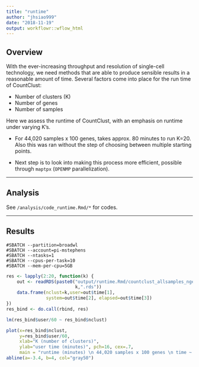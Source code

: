 ```yaml
---
title: "runtime"
author: "jhsiao999"
date: "2018-11-19"
output: workflowr::wflow_html
---
```


## Overview


With the ever-increasing throughput and resolution of single-cell technology, we need methods that are able to produce sensible results in a reasonable amount of time. Several factors come into place for the run time of CountClust:

* Number of clusters (K)
* Number of genes
* Number of samples

Here we assess the runtime of CountClust, with an emphasis on runtime under varying K's.

* For 44,020 samples x 100 genes, takes approx. 80 minutes to run K=20. Also this was ran without the step of choosing between multiple starting points. 

* Next step is to look into making this process more efficient, possible through `maptpx` (`OPENMP` parallelization).

---

## Analysis

See `/analysis/code_runtime.Rmd/*` for codes. 

---

## Results

```
#SBATCH --partition=broadwl
#SBATCH --account=pi-mstephens
#SBATCH --ntasks=1
#SBATCH --cpus-per-task=10
#SBATCH --mem-per-cpu=5GB
```

```r
res <- lapply(2:20, function(k) {
    out <- readRDS(paste0("output/runtime.Rmd/countclust_allsamples_ngenes_100_nclust_",
                          k,".rds"))
    data.frame(nclust=k,user=out$time[1],
               system=out$time[2], elapsed=out$time[3])
})
res_bind <- do.call(rbind, res)

lm(res_bind$user/60 ~ res_bind$nclust)

plot(x=res_bind$nclust,
     y=res_bind$user/60, 
     xlab="K (number of clusters)",
     ylab="user time (minutes)", pch=16, cex=.7,
     main = "runtime (minutes) \n 44,020 samples x 100 genes \n time ~ -3.4 + 4*k")
abline(a=-3.4, b=4, col="gray50")
```

